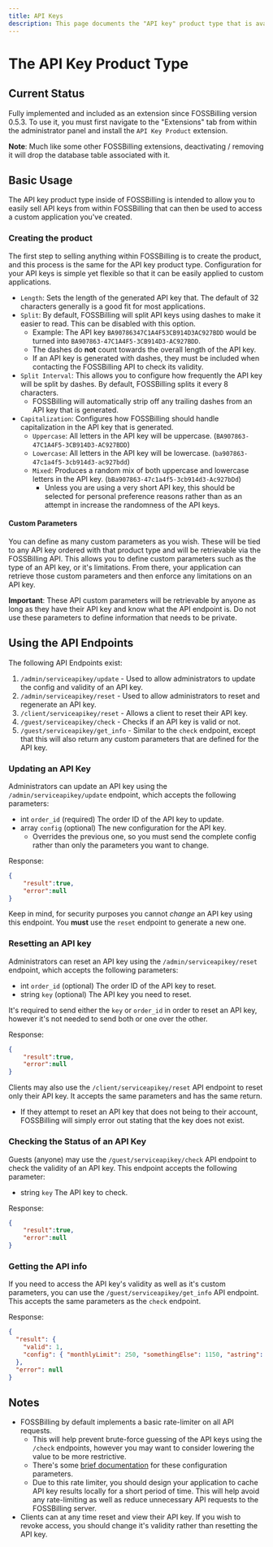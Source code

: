 ```yaml
---
title: API Keys
description: This page documents the "API key" product type that is available within FOSSBilling.
---
```



# The API Key Product Type

## Current Status

Fully implemented and included as an extension since FOSSBilling version 0.5.3.
To use it, you must first navigate to the "Extensions" tab from within the administrator panel and install the `API Key Product` extension.

**Note**: Much like some other FOSSBilling extensions, deactivating / removing it will drop the database table associated with it. 

## Basic Usage

The API key product type inside of FOSSBilling is intended to allow you to easily sell API keys from within FOSSBilling that can then be used to access a custom application you've created.

### Creating the product

The first step to selling anything within FOSSBilling is to create the product, and this process is the same for the API key product type.
Configuration for your API keys is simple yet flexible so that it can be easily applied to custom applications.

 - `Length`: Sets the length of the generated API key that. The default of 32 characters generally is a good fit for most applications.
 - `Split`: By default, FOSSBilling will split API keys using dashes to make it easier to read. This can be disabled with this option.
    - Example: The API key `BA90786347C1A4F53CB914D3AC927BDD` would be turned into `BA907863-47C1A4F5-3CB914D3-AC927BDD`.
    - The dashes do **not** count towards the overall length of the API key.
    - If an API key is generated with dashes, they must be included when contacting the FOSSBilling API to check its validity.
 - `Split Interval`: This allows you to configure how frequently the API key will be split by dashes. By default, FOSSBilling splits it every 8 characters.
    - FOSSBilling will automatically strip off any trailing dashes from an API key that is generated.
 - `Capitalization`: Configures how FOSSBilling should handle capitalization in the API key that is generated.
    - `Uppercase`: All letters in the API key will be uppercase. (`BA907863-47C1A4F5-3CB914D3-AC927BDD`)
    - `Lowercase`: All letters in the API key will be lowercase. (`ba907863-47c1a4f5-3cb914d3-ac927bdd`)
    - `Mixed`: Produces a random mix of both uppercase and lowercase letters in the API key. (`bBa907863-47c1a4f5-3cb914d3-Ac927bDd`)
        - Unless you are using a very short API key, this should be selected for personal preference reasons rather than as an attempt in increase the randomness of the API keys.

#### Custom Parameters

You can define as many custom parameters as you wish. These will be tied to any API key ordered with that product type and will be retrievable via the FOSSBilling API.
This allows you to define custom parameters such as the type of an API key, or it's limitations.
From there, your application can retrieve those custom parameters and then enforce any limitations on an API key.

**Important**: These API custom parameters will be retrievable by anyone as long as they have their API key and know what the API endpoint is. Do not use these parameters to define information that needs to be private.

## Using the API Endpoints

The following API Endpoints exist:
1. `/admin/serviceapikey/update` - Used to allow administrators to update the config and validity of an API key.
2. `/admin/serviceapikey/reset` - Used to allow administrators to reset and regenerate an API key.
4. `/client/serviceapikey/reset` - Allows a client to reset their API key.
5. `/guest/serviceapikey/check` - Checks if an API key is valid or not.
6. `/guest/serviceapikey/get_info` - Similar to the `check` endpoint, except that this will also return any custom parameters that are defined for the API key.

### Updating an API Key

Administrators can update an API key using the `/admin/serviceapikey/update` endpoint, which accepts the following parameters:
 - int `order_id` (required) The order ID of the API key to update.
 - array `config` (optional) The new configuration for the API key.
    - Overrides the previous one, so you must send the complete config rather than only the parameters you want to change.

Response:
```JSON
{
    "result":true,
    "error":null
}
```
Keep in mind, for security purposes you cannot *change* an API key using this endpoint. You **must** use the `reset` endpoint to generate a new one.


### Resetting an API key

Administrators can reset an API key using the `/admin/serviceapikey/reset` endpoint, which accepts the following parameters:
 - int `order_id` (optional) The order ID of the API key to reset.
 - string `key` (optional) The API key you need to reset.

It's required to send either the `key` or `order_id` in order to reset an API key, however it's not needed to send both or one over the other.

Response:
```JSON
{
    "result":true,
    "error":null
}
```

Clients may also use the `/client/serviceapikey/reset` API endpoint to reset only their API key. It accepts the same parameters and has the same return.
 - If they attempt to reset an API key that does not being to their account, FOSSBilling will simply error out stating that the key does not exist.

### Checking the Status of an API Key

Guests (anyone) may use the `/guest/serviceapikey/check` API endpoint to check the validity of an API key. This endpoint accepts the following parameter:
 - string `key` The API key to check.

Response:
```JSON
{
    "result":true,
    "error":null
}
```

### Getting the API info

If you need to access the API key's validity as well as it's custom parameters, you can use the `/guest/serviceapikey/get_info` API endpoint.
This accepts the same parameters as the `check` endpoint.

Response:
```JSON
{
  "result": {
    "valid": 1,
    "config": { "monthlyLimit": 250, "somethingElse": 1150, "astring": "words" }
  },
  "error": null
}
```

## Notes
 - FOSSBilling by default implements a basic rate-limiter on all API requests.
    - This will help prevent brute-force guessing of the API keys using the `/check` endpoints, however you may want to consider lowering the value to be more restrictive.
    - There's some [brief documentation](https://fossbilling.org/docs/customizing-fossbilling/config#api-configuration) for these configuration parameters.
    - Due to this rate limiter, you should design your application to cache API key results locally for a short period of time. This will help avoid any rate-limiting as well as reduce unnecessary API requests to the FOSSBilling server.
 - Clients can at any time reset and view their API key. If you wish to revoke access, you should change it's validity rather than resetting the API key.
